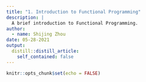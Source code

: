 ```yaml
---
title: "1. Introduction to Functional Programming"
description: |
  A brief introduction to Functional Programming.
author:
  - name: Shijing Zhou
date: 05-28-2021
output:
  distill::distill_article:
    self_contained: false
---
```



```r
knitr::opts_chunk$set(echo = FALSE)
```




